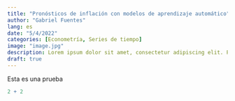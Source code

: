```yaml
---
title: "Pronósticos de inflación con modelos de aprendizaje automático"
author: "Gabriel Fuentes"
lang: es
date: "5/4/2022"
categories: [Econometría, Series de tiempo]
image: "image.jpg"
description: Lorem ipsum dolor sit amet, consectetur adipiscing elit. Phasellus molestie eros tincidunt, dictum enim et, gravida ante. Aenean semper nulla non ligula malesuada elementum. Morbi quis mollis lorem.
draft: true
---
```


Esta es una prueba

```r
2 + 2
```
